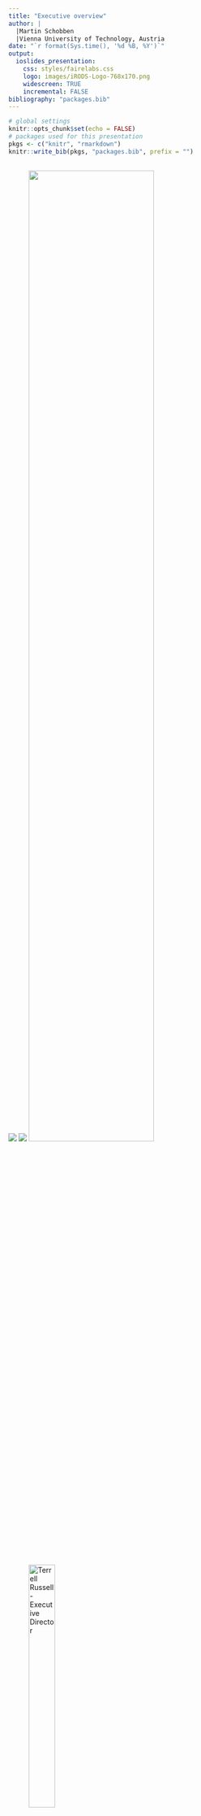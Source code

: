 ```yaml
---
title: "Executive overview"
author: | 
  |Martin Schobben
  |Vienna University of Technology, Austria
date: "`r format(Sys.time(), '%d %B, %Y')`"
output: 
  ioslides_presentation:
    css: styles/fairelabs.css
    logo: images/iRODS-Logo-768x170.png
    widescreen: TRUE
    incremental: FALSE
bibliography: "packages.bib"
---
```


```r
# global settings
knitr::opts_chunk$set(echo = FALSE)
# packages used for this presentation
pkgs <- c("knitr", "rmarkdown")
knitr::write_bib(pkgs, "packages.bib", prefix = "")
```


## {data-background=white .centered}

<div class="columns-2">

![](images/irods-irods-logo.png){width=70%K}
![](images/irods_renci.png){width=70%K}
![](images/irods_chapel_hill.png){width=70%}

<p class="forceBreak"></p>


![**Terrell Russell - Executive Director**](images/terrell.jpg){width=35%}     

![**Kory Draughn - Chief Technologist**](images/kory_draughn.png){width=35%}       

*A long list of current and former team members as well as outside collaborators.*

</div>

## {data-background=images/network-overview.png data-background-size=cover}

## What is iRODS

- **Distributed**
  + Runs on a laptop, a cluster, on premises or geographically distributed

- **Open Source** 
  + BSD-3 Licensed, install it today and try before you buy
  
- **Data Centric & Metadata Driven**
  + Insulate both your user and your data from your infrastructure
  
## iRODS as the Integration Layer {data-background=images/integration_layer.png data-background-size=70%}

# iRODS Core Competencies

## iRODS Core Competencies {data-background=images/core_comps.png data-background-size=50%}

## Data Virtualization {data-background=white}

<div class="columns-2">
  <center>
    ![](images/data-virt.png){width=50%}
  </center>

<p class="forceBreak"></p>

Combine various distributed storage technologies into a Unified Namespace

- Existing file systems
- Cloud storage
- On premises object storage
- Archival storage systems

*iRODS provides a logical view into the complex physical representation of your data, distributed geographically, and at scale*
</div>

## Projection of the Physical into the Logical {data-background=images/virtual_fsystem.png data-background-size=70%}

## Data Discovery {data-background=white}

<div class="columns-2">
  <center>
    ![](images/data-disc.png){width=50%}
  </center>

<p class="forceBreak"></p>

Attach metadata to any first class entity within the iRODS Zone

- Data Objects
- Collections
- Users
- Storage Resources
- The Namespace

*iRODS supports automated and user-provided metadata which makes your data and infrastructure more discoverable, operational, and valuable*
</div>

## Metadata Everywhere {data-background=images/meta-data.png data-background-size=68%}

## Workflow Automation {data-background=white}

<div class="columns-2">
  <center>
    ![](images/workflow_automat.png){width=50%}
  </center>

<p class="forceBreak"></p>

Policy Enforcement Points (PEPs) are triggered by every operation within the framework

- Authentication
- Storage
- Database Interaction
- Network Activity
- Extensible RPC API

*The iRODS rule engine framework provides the ability to capture
real world policy as computer actionable rules which may allow,
deny, or add context to operations within the system.*
</div>

## Dynamic Policy Enforcement {data-background=white data-background-size=cover}

![](images/pep.png){width=90%}

The iRODS rule may:

- restrict access
- log for audit and reporting
- provide additional context
- send a notification

## Secure Collaboration {data-background=white}

<div class="columns-2">
  <center>
    ![](images/sec-collab.png){width=50%}
  </center>

<p class="forceBreak"></p>

iRODS allows for collaboration across administrative boundaries after deployment

- No need for common infrastructure
- No need for shared funding
- Affords temporary collaborations

*iRODS provides the ability to federate namespaces across
organizations without pre-coordinated funding or effort.*
</div>

## iRODS as a Service Interface {data-background=white data-background-size=cover .centered}

![](images/irods_aas.png){width=50%}

## Federation {data-background=white data-background-size=cover .centered}

![](images/irods-shared-data.png){width=60%}

# Policies

## Data Lifecycle {data-background=images/data-lifecycle.png data-background-size=90%}

## iRODS policies

**Definition:** A set of ideas or a plan of what to do in particular situations that has been agree to officially by a group of people ...

**iRODS solution:** The reflection of real world data management decisions in computer actionable code.

# Capabilities

## Capabilities {data-background=white data-background-size=cover}

- Packaged and supported solutions
- Require configuration not code
- Derived from popular use cases

![](images/irods-capabilities.png){width=80%}

## {data-background=images/capability_automated_ingest_landing_zone.jpg data-background-size=80%}

# Deployment patterns

## {data-background=images/pattern_data_to_compute.jpg data-background-size=80%}

## {.centered}

Thanks for listening!

<iframe src="https://irods.org/" scrolling="yes"></iframe>

## References
